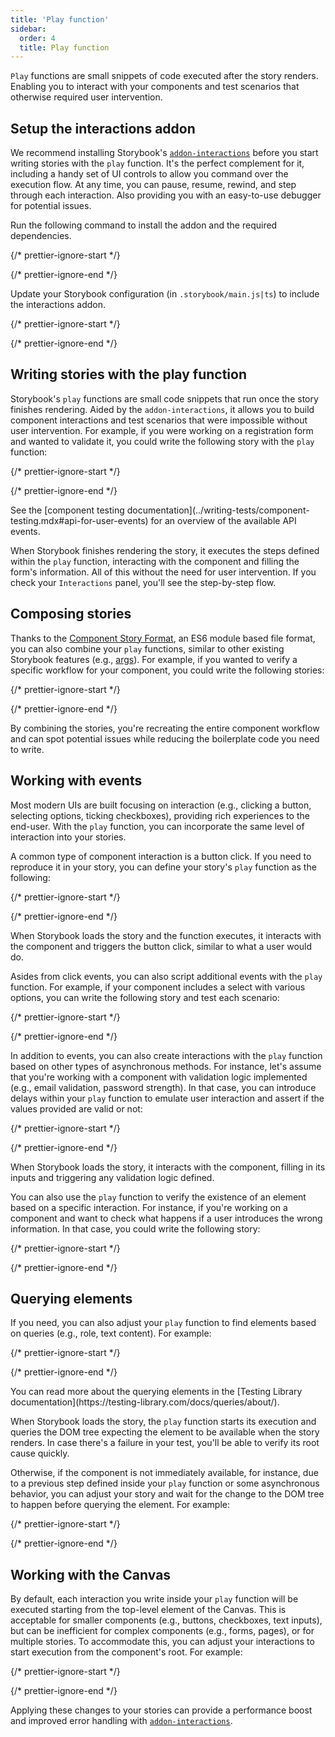 ```yaml
---
title: 'Play function'
sidebar:
  order: 4
  title: Play function
---
```


<YouTubeCallout id="dcuzwCHI940" title="Component testing in Storybook with play functions" />

`Play` functions are small snippets of code executed after the story renders. Enabling you to interact with your components and test scenarios that otherwise required user intervention.

## Setup the interactions addon

We recommend installing Storybook's [`addon-interactions`](https://storybook.js.org/addons/@storybook/addon-interactions) before you start writing stories with the `play` function. It's the perfect complement for it, including a handy set of UI controls to allow you command over the execution flow. At any time, you can pause, resume, rewind, and step through each interaction. Also providing you with an easy-to-use debugger for potential issues.

Run the following command to install the addon and the required dependencies.

{/* prettier-ignore-start */}

<CodeSnippets path="storybook-addon-interactions-addon-full-install.md" />

{/* prettier-ignore-end */}

Update your Storybook configuration (in `.storybook/main.js|ts`) to include the interactions addon.

{/* prettier-ignore-start */}

<CodeSnippets path="storybook-interactions-addon-registration.md" />

{/* prettier-ignore-end */}

## Writing stories with the play function

Storybook's `play` functions are small code snippets that run once the story finishes rendering. Aided by the `addon-interactions`, it allows you to build component interactions and test scenarios that were impossible without user intervention. For example, if you were working on a registration form and wanted to validate it, you could write the following story with the `play` function:

{/* prettier-ignore-start */}

<CodeSnippets path="register-component-with-play-function.md" usesCsf3 csf2Path="writing-stories/play-function#snippet-register-component-with-play-function" />

{/* prettier-ignore-end */}

<Callout variant="info" icon="💡">
  See the [component testing documentation](../writing-tests/component-testing.mdx#api-for-user-events) for an overview of the available API events.
</Callout>

When Storybook finishes rendering the story, it executes the steps defined within the `play` function, interacting with the component and filling the form's information. All of this without the need for user intervention. If you check your `Interactions` panel, you'll see the step-by-step flow.

## Composing stories

Thanks to the [Component Story Format](../api/csf.mdx), an ES6 module based file format, you can also combine your `play` functions, similar to other existing Storybook features (e.g., [args](./args.mdx)). For example, if you wanted to verify a specific workflow for your component, you could write the following stories:

{/* prettier-ignore-start */}

<CodeSnippets path="my-component-play-function-composition.md" usesCsf3 csf2Path="writing-stories/play-function#snippet-my-component-play-function-composition" />

{/* prettier-ignore-end */}

By combining the stories, you're recreating the entire component workflow and can spot potential issues while reducing the boilerplate code you need to write.

## Working with events

Most modern UIs are built focusing on interaction (e.g., clicking a button, selecting options, ticking checkboxes), providing rich experiences to the end-user. With the `play` function, you can incorporate the same level of interaction into your stories.

A common type of component interaction is a button click. If you need to reproduce it in your story, you can define your story's `play` function as the following:

{/* prettier-ignore-start */}

<CodeSnippets path="my-component-play-function-with-clickevent.md" usesCsf3 csf2Path="writing-stories/play-function#snippet-my-component-play-function-with-clickevent" />

{/* prettier-ignore-end */}

When Storybook loads the story and the function executes, it interacts with the component and triggers the button click, similar to what a user would do.

Asides from click events, you can also script additional events with the `play` function. For example, if your component includes a select with various options, you can write the following story and test each scenario:

{/* prettier-ignore-start */}

<CodeSnippets path="my-component-play-function-with-selectevent.md" usesCsf3 csf2Path="writing-stories/play-function#snippet-my-component-play-function-with-selectevent" />

{/* prettier-ignore-end */}

In addition to events, you can also create interactions with the `play` function based on other types of asynchronous methods. For instance, let's assume that you're working with a component with validation logic implemented (e.g., email validation, password strength). In that case, you can introduce delays within your `play` function to emulate user interaction and assert if the values provided are valid or not:

{/* prettier-ignore-start */}

<CodeSnippets path="my-component-play-function-with-delay.md" usesCsf3 csf2Path="writing-stories/play-function#snippet-my-component-play-function-with-delay" />

{/* prettier-ignore-end */}

When Storybook loads the story, it interacts with the component, filling in its inputs and triggering any validation logic defined.

You can also use the `play` function to verify the existence of an element based on a specific interaction. For instance, if you're working on a component and want to check what happens if a user introduces the wrong information. In that case, you could write the following story:

{/* prettier-ignore-start */}

<CodeSnippets path="my-component-play-function-waitfor.md" usesCsf3 csf2Path="writing-stories/play-function#snippet-my-component-play-function-waitfor" />

{/* prettier-ignore-end */}

## Querying elements

If you need, you can also adjust your `play` function to find elements based on queries (e.g., role, text content). For example:

{/* prettier-ignore-start */}

<CodeSnippets path="my-component-play-function-alt-queries.md" usesCsf3 csf2Path="writing-stories/play-function#snippet-my-component-play-function-alt-queries" />

{/* prettier-ignore-end */}

<Callout variant="info" icon="💡">
  You can read more about the querying elements in the [Testing Library documentation](https://testing-library.com/docs/queries/about/).
</Callout>

When Storybook loads the story, the `play` function starts its execution and queries the DOM tree expecting the element to be available when the story renders. In case there's a failure in your test, you'll be able to verify its root cause quickly.

Otherwise, if the component is not immediately available, for instance, due to a previous step defined inside your `play` function or some asynchronous behavior, you can adjust your story and wait for the change to the DOM tree to happen before querying the element. For example:

{/* prettier-ignore-start */}

<CodeSnippets path="my-component-play-function-query-findby.md" usesCsf3 csf2Path="writing-stories/play-function#snippet-my-component-play-function-query-findby" />

{/* prettier-ignore-end */}

## Working with the Canvas

By default, each interaction you write inside your `play` function will be executed starting from the top-level element of the Canvas. This is acceptable for smaller components (e.g., buttons, checkboxes, text inputs), but can be inefficient for complex components (e.g., forms, pages), or for multiple stories. To accommodate this, you can adjust your interactions to start execution from the component's root. For example:

{/* prettier-ignore-start */}

<CodeSnippets path="my-component-play-function-with-canvas.md" usesCsf3 csf2Path="writing-stories/play-function#snippet-my-component-play-function-with-canvas" />

{/* prettier-ignore-end */}

Applying these changes to your stories can provide a performance boost and improved error handling with [`addon-interactions`](https://storybook.js.org/addons/@storybook/addon-interactions).
